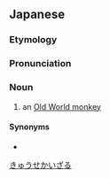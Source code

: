 ==Japanese==
{{ja-kanjitab|きゅう|せ|かい|さる|r=y|k4=ざる}}

===Etymology===
{{compound|lang=ja|旧世界|猿|tr1=Kyūsekai|t1=[[Old World]]|tr2=saru|t2=[[monkey]]|sort=きゅうせかいざる}}

===Pronunciation===
{{ja-pron|acc=6|きゅうせかいざる}}

===Noun===
{{ja-noun|^きゅうせかいざる|^きゅうせかいザル|hhira=きうせかいざる}}

# an [[Old World monkey]]

====Synonyms====
* {{ja-r|尾%長%猿|オ%ナガ%ザル}}

[[Category:ja:Monkeys|きゅうせかいざる]]